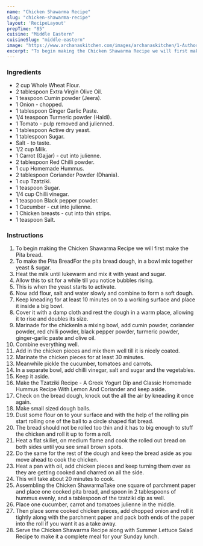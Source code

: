 ---
name: "Chicken Shawarma Recipe"
slug: "chicken-shawarma-recipe"
layout: 'RecipeLayout'
prepTime: "85"
cuisine: "Middle Eastern"
cuisineSlug: "middle-eastern"
image: "https://www.archanaskitchen.com/images/archanaskitchen/1-Author/sibyl-archanaskitchen.com/Chicken_Shwarma_Recipe_.jpg"
excerpt: "To begin making the Chicken Shawarma Recipe we will first make the Pita bread"
---

### Ingredients

- 2 cup Whole Wheat Flour.
- 2 tablespoon Extra Virgin Olive Oil.
- 1 teaspoon Cumin powder (Jeera).
- 1 Onion - chopped.
- 1 tablespoon Ginger Garlic Paste.
- 1/4 teaspoon Turmeric powder (Haldi).
- 1 Tomato - pulp removed and julienned.
- 1 tablespoon Active dry yeast.
- 1 tablespoon Sugar.
- Salt - to taste.
- 1/2 cup Milk.
- 1 Carrot (Gajjar) - cut into julienne.
- 2 tablespoon Red Chilli powder.
- 1 cup Homemade Hummus.
- 2 tablespoon Coriander Powder (Dhania).
- 1 cup Tzatziki.
- 1 teaspoon Sugar.
- 1/4 cup Chilli vinegar.
- 1 teaspoon Black pepper powder.
- 1 Cucumber - cut into julienne.
- 1 Chicken breasts - cut into thin strips.
- 1 teaspoon Salt.

### Instructions

1. To begin making the Chicken Shawarma Recipe we will first make the Pita bread.
1. To make the Pita BreadFor the pita bread dough, in a bowl mix together yeast & sugar.
1. Heat the milk until lukewarm and mix it with yeast and sugar.
1. Allow this to sit for a while till you notice bubbles rising.
1. This is when the yeast starts to activate.
1. Now add flour, salt and water slowly and combine to form a soft dough.
1. Keep kneading for at least 10 minutes on to a working surface and place it inside a big bowl.
1. Cover it with a damp cloth and rest the dough in a warm place, allowing it to rise and doubles its size.
1. Marinade for the chickenIn a mixing bowl, add cumin powder, coriander powder, red chilli powder, black pepper powder, turmeric powder, ginger-garlic paste and olive oil.
1. Combine everything well.
1. Add in the chicken pieces and mix them well till it is nicely coated.
1. Marinate the chicken pieces for at least 30 minutes.
1. Meanwhile pickle the cucumber, tomatoes and carrots.
1. In a separate bowl, add chilli vinegar, salt and sugar and the vegetables.
1. Keep it aside.
1. Make the Tzatziki Recipe - A Greek Yogurt Dip and Classic Homemade Hummus Recipe With Lemon And Coriander and keep aside.
1. Check on the bread dough, knock out the all the air by kneading it once again.
1. Make small sized dough balls.
1. Dust some flour on to your surface and with the help of the rolling pin start rolling one of the ball to a circle shaped flat bread.
1. The bread should not be rolled too thin and it has to big enough to stuff the chicken and roll it up to form a roll.
1. Heat a flat skillet, on medium flame and cook the rolled out bread on both sides until you see small brown spots.
1. Do the same for the rest of the dough and keep the bread aside as you move ahead to cook the chicken.
1. Heat a pan with oil, add chicken pieces and keep turning them over as they are getting cooked and charred on all the side.
1. This will take about 20 minutes to cook.
1. Assembling the Chicken ShawarmaTake one square of parchment paper and place one cooked pita bread, and spoon in 2 tablespoons of hummus evenly, and a tablespoon of the tzatziki dip as well.
1. Place one cucumber, carrot and tomatoes julienne in the middle.
1. Then place some cooked chicken pieces, add chopped onion and roll it tightly along with the parchment paper and pack both ends of the paper into the roll if you want it as a take away.
1. Serve the Chicken Shawarma Recipe along with Summer Lettuce Salad Recipe to make it a complete meal for your Sunday lunch.
